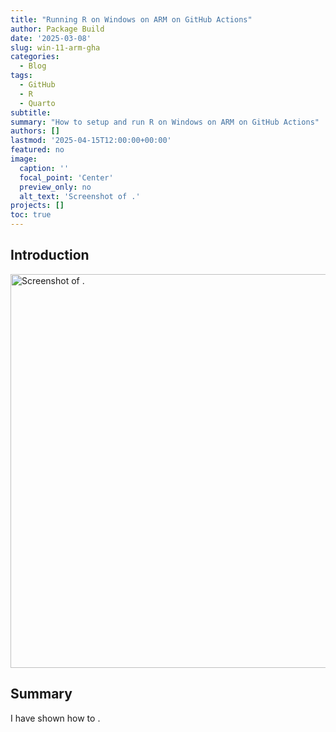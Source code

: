 ```yaml
---
title: "Running R on Windows on ARM on GitHub Actions"
author: Package Build
date: '2025-03-08'
slug: win-11-arm-gha
categories:
  - Blog
tags:
  - GitHub
  - R
  - Quarto
subtitle:
summary: "How to setup and run R on Windows on ARM on GitHub Actions"
authors: []
lastmod: '2025-04-15T12:00:00+00:00'
featured: no
image:
  caption: ''
  focal_point: 'Center'
  preview_only: no
  alt_text: 'Screenshot of .'
projects: []
toc: true
---
```


## Introduction


<img src="/post/2025/win-11-arm-gha/img/.png" alt="Screenshot of ." width="630" style="display: block; margin: auto;">

## Summary

I have shown how to .
